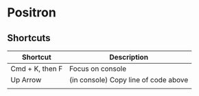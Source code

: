 # Positron {#sec-ide-pos .unnumbered}

## Shortcuts {#sec-ide-pos-short .unnumbered}

| Shortcut        | Description                          |
|-----------------|--------------------------------------|
| Cmd + K, then F | Focus on console                     |
| Up Arrow        | (in console) Copy line of code above |
|                 |                                      |
